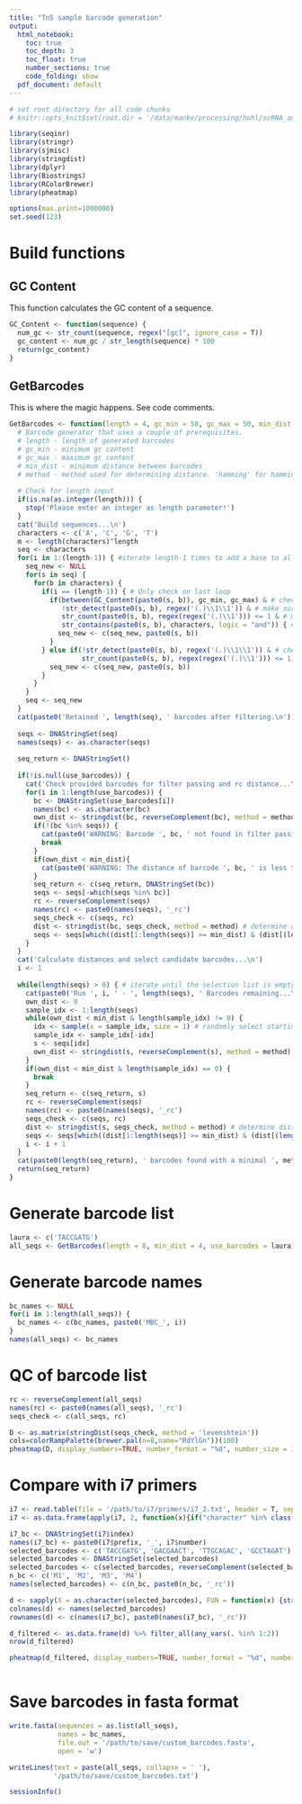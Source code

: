 ```yaml
---
title: "Tn5 sample barcode generation"
output:
  html_notebook:
    toc: true
    toc_depth: 3
    toc_float: true
    number_sections: true
    code_folding: show
  pdf_document: default
---
```


```r
# set root directory for all code chunks
# knitr::opts_knit$set(root.dir = '/data/manke/processing/hohl/scRNA_analysis/20210923_E12.5/eYFP/')

library(seqinr)
library(stringr)
library(sjmisc)
library(stringdist)
library(dplyr)
library(Biostrings)
library(RColorBrewer)
library(pheatmap)

options(max.print=1000000)
set.seed(123)
```

# Build functions

## GC Content

This function calculates the GC content of a sequence.

```r
GC_Content <- function(sequence) {
  num_gc <- str_count(sequence, regex("[gc]", ignore_case = T))
  gc_content <- num_gc / str_length(sequence) * 100
  return(gc_content)
}
```

## GetBarcodes

This is where the magic happens. See code comments.

```r
GetBarcodes <- function(length = 4, gc_min = 50, gc_max = 50, min_dist = 2, method = 'lv', use_barcodes = NULL) {
  # Barcode generator that uses a couple of prerequisites.
  # length - length of generated barcodes
  # gc_min - minimum gc content
  # gc_max - maximum gc content
  # min_dist - minimum distance between barcodes
  # method - method used for determining distance. 'hamming' for hamming, 'lv' for levenshtein (DEFAULT)
  
  # Check for length input
  if(is.na(as.integer(length))) {
    stop('Please enter an integer as length parameter!')
  }
  cat('Build sequences...\n')
  characters <- c('A', 'C', 'G', 'T')
  m <- length(characters)^length
  seq <- characters
  for(i in 1:(length-1)) { #iterate length-1 times to add a base to all existing sequences
    seq_new <- NULL
    for(s in seq) {
      for(b in characters) {
        if(i == (length-1)) { # Only check on last loop
          if(between(GC_Content(paste0(s, b)), gc_min, gc_max) & # check for GC content
             !str_detect(paste0(s, b), regex('(.)\\1\\1')) & # make sure there are no immediate base pair triplications
             str_count(paste0(s, b), regex(regex('(.)\\1'))) <= 1 & # make sure there is at maximum one double letter occurrence
             str_contains(paste0(s, b), characters, logic = "and")) { # check that all bases are represented
            seq_new <- c(seq_new, paste0(s, b))
          }
        } else if(!str_detect(paste0(s, b), regex('(.)\\1\\1')) & # check for no triplications
                  str_count(paste0(s, b), regex(regex('(.)\\1'))) <= 1) { # make sure there is at maximum one double letter occurrence
          seq_new <- c(seq_new, paste0(s, b))
        }
      }
    }
    seq <- seq_new
  }
  cat(paste0('Retained ', length(seq), ' barcodes after filtering.\n'))
  
  seqs <- DNAStringSet(seq)
  names(seqs) <- as.character(seqs)
  
  seq_return <- DNAStringSet()
  
  if(!is.null(use_barcodes)) {
    cat('Check provided barcodes for filter passing and rc distance...\n')
    for(i in 1:length(use_barcodes)) {
      bc <- DNAStringSet(use_barcodes[i])
      names(bc) <- as.character(bc)
      own_dist <- stringdist(bc, reverseComplement(bc), method = method)
      if(!(bc %in% seqs)) {
        cat(paste0('WARNING: Barcode ', bc, ' not found in filter passing barcodes!\n'))
        break
      }
      if(own_dist < min_dist){
        cat(paste0('WARNING: The distance of barcode ', bc, ' is less than the minimal distance!\ndist\tmin_dist\n', own_dist, '\t', min_dist, '\n'))
      }
      seq_return <- c(seq_return, DNAStringSet(bc))
      seqs <- seqs[-which(seqs %in% bc)]
      rc <- reverseComplement(seqs)
      names(rc) <- paste0(names(seqs), '_rc')
      seqs_check <- c(seqs, rc)
      dist <- stringdist(bc, seqs_check, method = method) # determine distances of all other barcodes to starting barcode
      seqs <- seqs[which((dist[1:length(seqs)] >= min_dist) & (dist[(length(seqs)+1):(2*length(seqs))] >= min_dist))] # remove all barcodes with a distance below the threshold
    }
  }
  cat('Calculate distances and select candidate barcodes...\n')
  i <- 1
  
  while(length(seqs) > 0) { # iterate until the selection list is empty
    cat(paste0('Run ', i, ' - ', length(seqs), ' Barcodes remaining...\n'))
    own_dist <- 0
    sample_idx <- 1:length(seqs)
    while(own_dist < min_dist & length(sample_idx) != 0) {
      idx <- sample(x = sample_idx, size = 1) # randomly select starting barcode
      sample_idx <- sample_idx[-idx]
      s <- seqs[idx]
      own_dist <- stringdist(s, reverseComplement(s), method = method)
    }
    if(own_dist < min_dist & length(sample_idx) == 0) {
      break
    }
    seq_return <- c(seq_return, s)
    rc <- reverseComplement(seqs)
    names(rc) <- paste0(names(seqs), '_rc')
    seqs_check <- c(seqs, rc)
    dist <- stringdist(s, seqs_check, method = method) # determine distances of all other barcodes to starting barcode
    seqs <- seqs[which((dist[1:length(seqs)] >= min_dist) & (dist[(length(seqs)+1):(2*length(seqs))] >= min_dist))] # remove all barcodes with a distance below the threshold
    i <- i + 1
  }
  cat(paste0(length(seq_return), ' barcodes found with a minimal ', method, ' distance of ', min_dist, '.'))
  return(seq_return)
}
```

# Generate barcode list

```r
laura <- c('TACCGATG')
all_seqs <- GetBarcodes(length = 8, min_dist = 4, use_barcodes = laura)
```

# Generate barcode names

```r
bc_names <- NULL
for(i in 1:length(all_seqs)) {
  bc_names <- c(bc_names, paste0('MBC_', i))
}
names(all_seqs) <- bc_names
```

# QC of barcode list

```r
rc <- reverseComplement(all_seqs)
names(rc) <- paste0(names(all_seqs), '_rc')
seqs_check <- c(all_seqs, rc)

D <- as.matrix(stringDist(seqs_check, method = 'levenshtein'))
cols=colorRampPalette(brewer.pal(n=8,name="RdYlGn"))(100)
pheatmap(D, display_numbers=TRUE, number_format = "%d", number_size = 1, number_color = "black", col=cols)
```

# Compare with i7 primers

```r
i7 <- read.table(file = '/path/to/i7/primers/i7_2.txt', header = T, sep = '|')
i7 <- as.data.frame(apply(i7, 2, function(x){if("character" %in% class(x)){str_remove_all(x, ' ')}else{x}}))
```

```r
i7_bc <- DNAStringSet(i7$index)
names(i7_bc) <- paste0(i7$prefix, '_', i7$number)
selected_barcodes <- c('TACCGATG', 'GACGAACT', 'TTGCAGAC', 'GCCTAGAT')
selected_barcodes <- DNAStringSet(selected_barcodes)
selected_barcodes <- c(selected_barcodes, reverseComplement(selected_barcodes))
n_bc <- c('M1', 'M2', 'M3', 'M4')
names(selected_barcodes) <- c(n_bc, paste0(n_bc, '_rc'))
```

```r
d <- sapply(X = as.character(selected_barcodes), FUN = function(x) {stringdist(x, c(i7_bc, reverseComplement(i7_bc)), method = 'hamming')})
colnames(d) <- names(selected_barcodes)
rownames(d) <- c(names(i7_bc), paste0(names(i7_bc), '_rc'))
```

```r
d_filtered <- as.data.frame(d) %>% filter_all(any_vars(. %in% 1:2))
nrow(d_filtered)
```

```r
pheatmap(d_filtered, display_numbers=TRUE, number_format = "%d", number_size = 1, number_color = "black", col=cols)
```

```r

```


# Save barcodes in fasta format

```r
write.fasta(sequences = as.list(all_seqs),
            names = bc_names,
            file.out = '/path/to/save/custom_barcodes.fasta',
            open = 'w')
```

```r
writeLines(text = paste(all_seqs, collapse = ' '),
           '/path/to/save/custom_barcodes.txt')
```


```r
sessionInfo()
```

